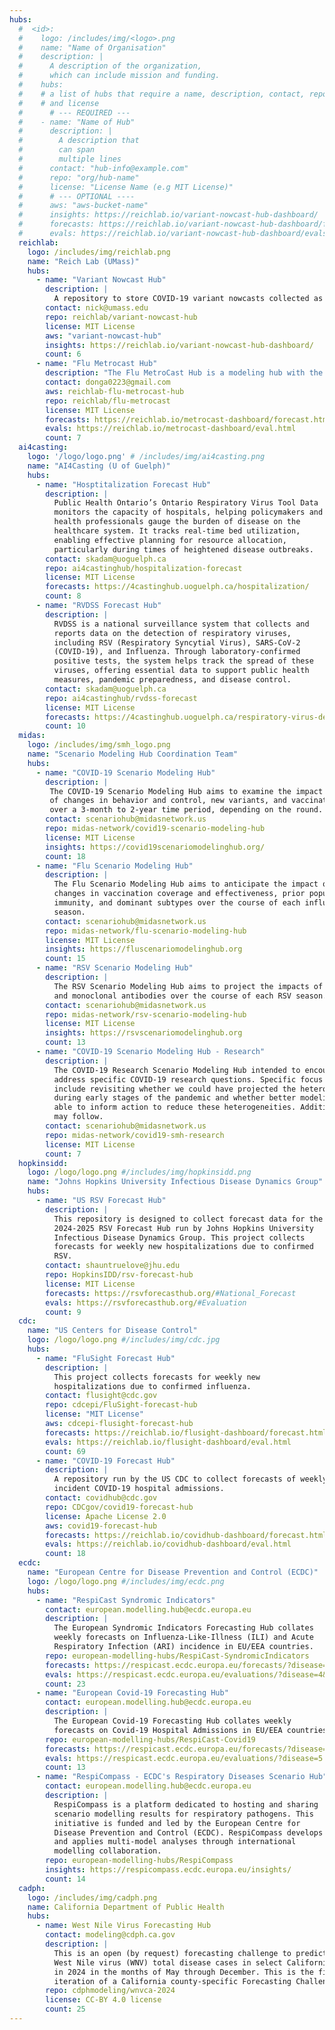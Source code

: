 ```yaml
---
hubs:
  #  <id>:
  #    logo: /includes/img/<logo>.png
  #    name: "Name of Organisation"
  #    description: |
  #      A description of the organization,
  #      which can include mission and funding.
  #    hubs:
  #    # a list of hubs that require a name, description, contact, repo,
  #    # and license
  #      # --- REQUIRED ---
  #    - name: "Name of Hub"
  #      description: |
  #        A description that
  #        can span
  #        multiple lines
  #      contact: "hub-info@example.com"
  #      repo: "org/hub-name"
  #      license: "License Name (e.g MIT License)"
  #      # --- OPTIONAL ----
  #      aws: "aws-bucket-name"
  #      insights: https://reichlab.io/variant-nowcast-hub-dashboard/
  #      forecasts: https://reichlab.io/variant-nowcast-hub-dashboard/forecasts.html
  #      evals: https://reichlab.io/variant-nowcast-hub-dashboard/evals.html
  reichlab:
    logo: /includes/img/reichlab.png
    name: "Reich Lab (UMass)"
    hubs:
      - name: "Variant Nowcast Hub"
        description: |
          A repository to store COVID-19 variant nowcasts collected as a modeling hub.
        contact: nick@umass.edu
        repo: reichlab/variant-nowcast-hub
        license: MIT License
        aws: "variant-nowcast-hub"
        insights: https://reichlab.io/variant-nowcast-hub-dashboard/
        count: 6
      - name: "Flu Metrocast Hub"
        description: "The Flu MetroCast Hub is a modeling hub with the goal of\ncollecting city- and county-level forecasts of influenza\nactivity. The hub is led by the epiENGAGE team from UT-Austin\nand UMass-Amherst, as a part of the CDC Insight Net program. \n"
        contact: donga0223@gmail.com
        aws: reichlab-flu-metrocast-hub
        repo: reichlab/flu-metrocast
        license: MIT License
        forecasts: https://reichlab.io/metrocast-dashboard/forecast.html
        evals: https://reichlab.io/metrocast-dashboard/eval.html
        count: 7
  ai4casting:
    logo: '/logo/logo.png' # /includes/img/ai4casting.png
    name: "AI4Casting (U of Guelph)"
    hubs:
      - name: "Hosptitalization Forecast Hub"
        description: |
          Public Health Ontario’s Ontario Respiratory Virus Tool Data
          monitors the capacity of hospitals, helping policymakers and
          health professionals gauge the burden of disease on the
          healthcare system. It tracks real-time bed utilization,
          enabling effective planning for resource allocation,
          particularly during times of heightened disease outbreaks.
        contact: skadam@uoguelph.ca
        repo: ai4castinghub/hospitalization-forecast
        license: MIT License
        forecasts: https://4castinghub.uoguelph.ca/hospitalization/
        count: 8
      - name: "RVDSS Forecast Hub"
        description: |
          RVDSS is a national surveillance system that collects and
          reports data on the detection of respiratory viruses,
          including RSV (Respiratory Syncytial Virus), SARS-CoV-2
          (COVID-19), and Influenza. Through laboratory-confirmed
          positive tests, the system helps track the spread of these
          viruses, offering essential data to support public health
          measures, pandemic preparedness, and disease control.
        contact: skadam@uoguelph.ca
        repo: ai4castinghub/rvdss-forecast
        license: MIT License
        forecasts: https://4castinghub.uoguelph.ca/respiratory-virus-detections/
        count: 10
  midas:
    logo: /includes/img/smh_logo.png
    name: "Scenario Modeling Hub Coordination Team"
    hubs:
      - name: "COVID-19 Scenario Modeling Hub"
        description: |
         The COVID-19 Scenario Modeling Hub aims to examine the impact 
         of changes in behavior and control, new variants, and vaccination 
         over a 3-month to 2-year time period, depending on the round. 
        contact: scenariohub@midasnetwork.us
        repo: midas-network/covid19-scenario-modeling-hub
        license: MIT License
        insights: https://covid19scenariomodelinghub.org/
        count: 18
      - name: "Flu Scenario Modeling Hub"
        description: |
          The Flu Scenario Modeling Hub aims to anticipate the impact of 
          changes in vaccination coverage and effectiveness, prior population 
          immunity, and dominant subtypes over the course of each influenza 
          season. 
        contact: scenariohub@midasnetwork.us
        repo: midas-network/flu-scenario-modeling-hub
        license: MIT License
        insights: https://fluscenariomodelinghub.org
        count: 15
      - name: "RSV Scenario Modeling Hub"
        description: |
          The RSV Scenario Modeling Hub aims to project the impacts of new vaccines 
          and monoclonal antibodies over the course of each RSV season. 
        contact: scenariohub@midasnetwork.us
        repo: midas-network/rsv-scenario-modeling-hub
        license: MIT License
        insights: https://rsvscenariomodelinghub.org
        count: 13
      - name: "COVID-19 Scenario Modeling Hub - Research"
        description: |
          The COVID-19 Research Scenario Modeling Hub intended to encourage modeling to 
          address specific COVID-19 research questions. Specific focus areas in the pipeline 
          include revisiting whether we could have projected the heterogeneities observed 
          during early stages of the pandemic and whether better modeling may have been 
          able to inform action to reduce these heterogeneities. Additional research topics 
          may follow. 
        contact: scenariohub@midasnetwork.us
        repo: midas-network/covid19-smh-research
        license: MIT License
        count: 7
  hopkinsidd:
    logo: /logo/logo.png #/includes/img/hopkinsidd.png
    name: "Johns Hopkins University Infectious Disease Dynamics Group"
    hubs:
      - name: "US RSV Forecast Hub"
        description: |
          This repository is designed to collect forecast data for the
          2024-2025 RSV Forecast Hub run by Johns Hopkins University
          Infectious Disease Dynamics Group. This project collects
          forecasts for weekly new hospitalizations due to confirmed
          RSV.
        contact: shauntruelove@jhu.edu
        repo: HopkinsIDD/rsv-forecast-hub
        license: MIT License
        forecasts: https://rsvforecasthub.org/#National_Forecast
        evals: https://rsvforecasthub.org/#Evaluation
        count: 9
  cdc:
    name: "US Centers for Disease Control"
    logo: /logo/logo.png #/includes/img/cdc.jpg
    hubs:
      - name: "FluSight Forecast Hub"
        description: |
          This project collects forecasts for weekly new
          hospitalizations due to confirmed influenza.
        contact: flusight@cdc.gov
        repo: cdcepi/FluSight-forecast-hub
        license: "MIT License"
        aws: cdcepi-flusight-forecast-hub
        forecasts: https://reichlab.io/flusight-dashboard/forecast.html
        evals: https://reichlab.io/flusight-dashboard/eval.html
        count: 69
      - name: "COVID-19 Forecast Hub"
        description: |
          A repository run by the US CDC to collect forecasts of weekly
          incident COVID-19 hospital admissions.
        contact: covidhub@cdc.gov
        repo: CDCgov/covid19-forecast-hub
        license: Apache License 2.0
        aws: covid19-forecast-hub
        forecasts: https://reichlab.io/covidhub-dashboard/forecast.html
        evals: https://reichlab.io/covidhub-dashboard/eval.html
        count: 18
  ecdc:
    name: "European Centre for Disease Prevention and Control (ECDC)"
    logo: /logo/logo.png #/includes/img/ecdc.png
    hubs:
      - name: "RespiCast Syndromic Indicators"
        contact: european.modelling.hub@ecdc.europa.eu
        description: |
          The European Syndromic Indicators Forecasting Hub collates
          weekly forecasts on Influenza-Like-Illness (ILI) and Acute
          Respiratory Infection (ARI) incidence in EU/EEA countries.
        repo: european-modelling-hubs/RespiCast-SyndromicIndicators
        forecasts: https://respicast.ecdc.europa.eu/forecasts/?disease=4&target=1
        evals: https://respicast.ecdc.europa.eu/evaluations/?disease=4&target=1
        count: 23
      - name: "European Covid-19 Forecasting Hub"
        contact: european.modelling.hub@ecdc.europa.eu
        description: |
          The European Covid-19 Forecasting Hub collates weekly
          forecasts on Covid-19 Hospital Admissions in EU/EEA countries.
        repo: european-modelling-hubs/RespiCast-Covid19
        forecasts: https://respicast.ecdc.europa.eu/forecasts/?disease=5
        evals: https://respicast.ecdc.europa.eu/evaluations/?disease=5
        count: 13
      - name: "RespiCompass - ECDC's Respiratory Diseases Scenario Hub"
        contact: european.modelling.hub@ecdc.europa.eu
        description: |
          RespiCompass is a platform dedicated to hosting and sharing
          scenario modelling results for respiratory pathogens. This
          initiative is funded and led by the European Centre for
          Disease Prevention and Control (ECDC). RespiCompass develops
          and applies multi-model analyses through international
          modelling collaboration.
        repo: european-modelling-hubs/RespiCompass
        insights: https://respicompass.ecdc.europa.eu/insights/
        count: 14
  cadph:
    logo: /includes/img/cadph.png
    name: California Department of Public Health
    hubs:
      - name: West Nile Virus Forecasting Hub
        contact: modeling@cdph.ca.gov
        description: |
          This is an open (by request) forecasting challenge to predict monthly
          West Nile virus (WNV) total disease cases in select California counties
          in 2024 in the months of May through December. This is the first
          iteration of a California county-specific Forecasting Challenge.
        repo: cdphmodeling/wnvca-2024
        license: CC-BY 4.0 license
        count: 25
---
```


